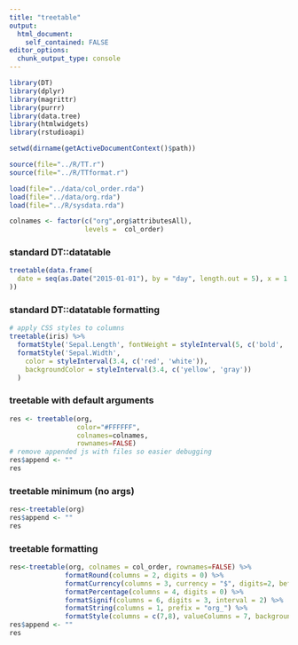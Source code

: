 ```yaml
---
title: "treetable"
output: 
  html_document:
    self_contained: FALSE
editor_options: 
  chunk_output_type: console
---
```


```r
library(DT)
library(dplyr)
library(magrittr)
library(purrr)
library(data.tree)
library(htmlwidgets)
library(rstudioapi)

setwd(dirname(getActiveDocumentContext()$path))

source(file="../R/TT.r")
source(file="../R/TTformat.r")

load(file="../data/col_order.rda")
load(file="../data/org.rda")
load(file="../R/sysdata.rda")

colnames <- factor(c("org",org$attributesAll),
                   levels =  col_order)
```

### standard DT::datatable
```r
treetable(data.frame(
  date = seq(as.Date("2015-01-01"), by = "day", length.out = 5), x = 1:5
))
```

### standard DT::datatable formatting
```r
# apply CSS styles to columns
treetable(iris) %>%
  formatStyle('Sepal.Length', fontWeight = styleInterval(5, c('bold', 'weight'))) %>%
  formatStyle('Sepal.Width',
    color = styleInterval(3.4, c('red', 'white')),
    backgroundColor = styleInterval(3.4, c('yellow', 'gray'))
  )
```

<script src="../data-raw/kolorWheel-min.js"></script>
<script src="../data-raw/TT_lev.js"></script>

### treetable with default arguments
```r
res <- treetable(org,
                 color="#FFFFFF",
                 colnames=colnames,
                 rownames=FALSE)
# remove appended js with files so easier debugging
res$append <- ""
res
```

### treetable minimum (no args)
```r
res<-treetable(org)
res$append <- ""
res
```


### treetable formatting
```r
res<-treetable(org, colnames = col_order, rownames=FALSE) %>% 
              formatRound(columns = 2, digits = 0) %>% 
              formatCurrency(columns = 3, currency = "$", digits=2, before = TRUE) %>% 
              formatPercentage(columns = 4, digits = 0) %>% 
              formatSignif(columns = 6, digits = 3, interval = 2) %>% 
              formatString(columns = 1, prefix = "org_") %>% 
              formatStyle(columns = c(7,8), valueColumns = 7, backgroundColor = styleInterval(300,c('yellow','gray')))
res$append <- ""
res
```




